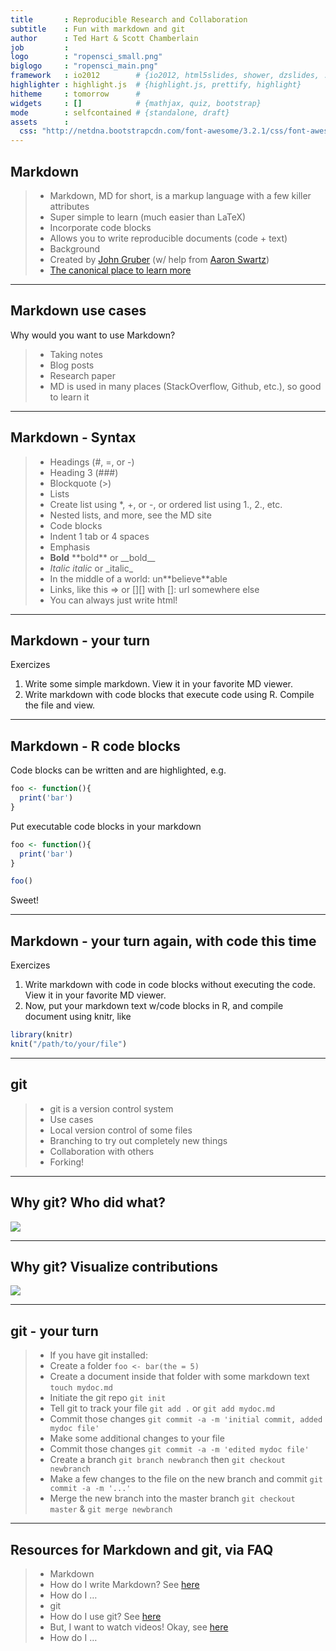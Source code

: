 ```yaml
---
title       : Reproducible Research and Collaboration
subtitle    : Fun with markdown and git
author      : Ted Hart & Scott Chamberlain
job         : 
logo        : "ropensci_small.png"
biglogo     : "ropensci_main.png"
framework   : io2012        # {io2012, html5slides, shower, dzslides, ...}
highlighter : highlight.js  # {highlight.js, prettify, highlight}
hitheme     : tomorrow      # 
widgets     : []            # {mathjax, quiz, bootstrap}
mode        : selfcontained # {standalone, draft}
assets      :
  css: "http://netdna.bootstrapcdn.com/font-awesome/3.2.1/css/font-awesome.css"
---
```


## Markdown

> + Markdown, MD for short, is a markup language with a few killer attributes 
  + Super simple to learn (much easier than LaTeX)
  + Incorporate code blocks <i class="icon-code"></i>
  + Allows you to write reproducible documents (code + text)
> + Background
  + Created by [John Gruber](http://daringfireball.net/) (w/ help from [Aaron Swartz](http://www.aaronsw.com/))
  + [The canonical place to learn more](http://daringfireball.net/projects/markdown/)


---

## Markdown use cases

Why would you want to use Markdown?

> + Taking notes
> + Blog posts
> + Research paper
> + MD is used in many places (StackOverflow, Github, etc.), so good to learn it

---

## Markdown - Syntax

> + Headings (#, =, or -)
  + Heading 3 (###)
> + Blockquote (>)
> + Lists
  + Create list using *, +, or -, or ordered list using 1., 2., etc.
  + Nested lists, and more, see the MD site
> + Code blocks
  + Indent 1 tab or 4 spaces
> + Emphasis
  + __Bold__ \*\*bold\*\* or \_\_bold\_\_
  + _Italic_ *italic* or \_italic\_
  + In the middle of a world: un\*\*believe\*\*able
> + Links, like this => []() or [][] with []: url somewhere else
> + You can always just write html!

---

## Markdown - your turn

<i class="icon-exclamation-sign"></i> Exercizes

1. Write some simple markdown. View it in your favorite MD viewer.
2. Write markdown with code blocks that execute code using R. Compile the file and view.

---

## Markdown - R code blocks

Code blocks can be written and are highlighted, e.g.

```r
foo <- function(){
  print('bar')
}
```

Put executable code blocks in your markdown

```r
foo <- function(){
  print('bar')
}

foo()
```

Sweet! <i class="icon-thumbs-up-alt"></i>

---

## Markdown - your turn again, with code this time

<i class="icon-exclamation-sign"></i> Exercizes

1. Write markdown with code in code blocks without executing the code. View it in your favorite MD viewer.
2. Now, put your markdown text w/code blocks in R, and compile document using knitr, like 

```r
library(knitr)
knit("/path/to/your/file")
```

---

## git

> + git is a version control system
> + Use cases
  + Local version control of some files
  + Branching to try out completely new things
  + <i class="icon-group"></i> Collaboration with others
  + <i class="icon-code-fork"></i> Forking! 


---

## Why git? Who did what?

![](assets/img/contributions.png)

---

## Why git? Visualize contributions

![](assets/img/commits.png)

---

## git - your turn

> + If you have git installed:
  + Create a folder `foo <- bar(the = 5)`
  + Create a document inside that folder with some markdown text `touch mydoc.md`
  + Initiate the git repo `git init`
  + Tell git to track your file `git add .` or `git add mydoc.md`
  + Commit those changes `git commit -a -m 'initial commit, added mydoc file'`
  + Make some additional changes to your file
  + Commit those changes `git commit -a -m 'edited mydoc file'`
  + Create a branch `git branch newbranch` then `git checkout newbranch`
  + Make a few changes to the file on the new branch and commit `git commit -a -m '...'`
  + Merge the new branch into the master branch `git checkout master` & `git merge newbranch`

---

## Resources for Markdown and git, via FAQ

> + Markdown
  + How do I write Markdown? See [here](http://daringfireball.net/projects/markdown/)
  + How do I ...
> + git 
  + How do I use git? See [here](http://git-scm.com/book)
  + But, I want to watch videos! Okay, see [here](https://www.youtube.com/channel/UCP7RrmoueENv9TZts3HXXtw)
  + How do I ...